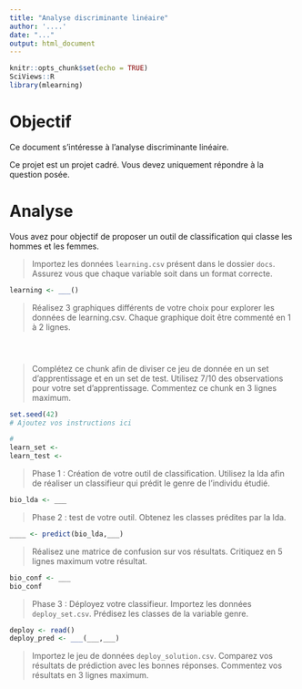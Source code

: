 ```yaml
---
title: "Analyse discriminante linéaire"
author: '....'
date: "..."
output: html_document
---
```


```r
knitr::opts_chunk$set(echo = TRUE)
SciViews::R
library(mlearning)
```

# Objectif

Ce document s'intéresse à l'analyse discriminante linéaire. 

Ce projet est un projet cadré. Vous devez uniquement répondre à la question posée.

# Analyse

Vous avez pour objectif de proposer un outil de classification qui classe les hommes et les femmes. 

> Importez les données `learning.csv` présent dans le dossier `docs`. Assurez vous que chaque variable soit dans un format correcte. 

```r
learning <- ___()
```

> Réalisez 3 graphiques différents de votre choix pour explorer les données de learning.csv. Chaque graphique doit être commenté en 1 à 2 lignes.

```r

```

```r

```

```r

```

> Complétez ce chunk afin de diviser ce jeu de donnée en un set d'apprentissage et en un set de test. Utilisez 7/10 des observations pour votre set d'apprentissage. Commentez ce chunk en 3 lignes maximum. 

```r
set.seed(42)
# Ajoutez vos instructions ici

# 
learn_set <- 
learn_test <- 
```

> Phase 1 : Création de votre outil de classification. Utilisez la lda afin de réaliser un classifieur qui prédit le genre de l'individu étudié.

```r
bio_lda <- ___
```


> Phase 2 : test de votre outil. Obtenez les classes prédites par la lda.

```r
____ <- predict(bio_lda,___)
```

> Réalisez une matrice de confusion sur vos résultats. Critiquez en 5 lignes maximum votre résultat.

```r
bio_conf <- ___
bio_conf
```


> Phase 3 : Déployez votre classifieur. Importez les données `deploy_set.csv`. Prédisez les classes de la variable genre.

```r
deploy <- read()
deploy_pred <- ___(___,___)
```

> Importez le jeu de données `deploy_solution.csv`. Comparez vos résultats de prédiction avec les bonnes réponses. Commentez vos résultats en 3 lignes maximum.

```r

```

